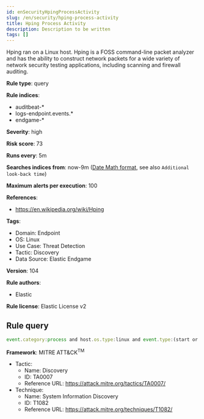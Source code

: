 ```yaml
---
id: enSecurityHpingProcessActivity
slug: /en/security/hping-process-activity
title: Hping Process Activity
description: Description to be written
tags: []
---
```


<div id="hping-process-activity"></div>

Hping ran on a Linux host. Hping is a FOSS command-line packet analyzer and has the ability to construct network packets for a wide variety of network security testing applications, including scanning and firewall auditing.

**Rule type**: query

**Rule indices**: 

* auditbeat-*
* logs-endpoint.events.*
* endgame-*

**Severity**: high

**Risk score**: 73

**Runs every**: 5m

**Searches indices from**: now-9m ([Date Math format](((ref))/common-options.html#date-math), see also <DocLink id="enSecurityRulesUiCreate" section="set-the-rules-schedule">`Additional look-back time`</DocLink>)

**Maximum alerts per execution**: 100

**References**: 

* https://en.wikipedia.org/wiki/Hping

**Tags**: 

* Domain: Endpoint
* OS: Linux
* Use Case: Threat Detection
* Tactic: Discovery
* Data Source: Elastic Endgame

**Version**: 104

**Rule authors**: 

* Elastic

**Rule license**: Elastic License v2

## Rule query

```js
event.category:process and host.os.type:linux and event.type:(start or process_started) and process.name:(hping or hping2 or hping3)

```

**Framework**: MITRE ATT&CK<sup>TM</sup>

* Tactic:
    * Name: Discovery
    * ID: TA0007
    * Reference URL: https://attack.mitre.org/tactics/TA0007/
* Technique:
    * Name: System Information Discovery
    * ID: T1082
    * Reference URL: https://attack.mitre.org/techniques/T1082/

